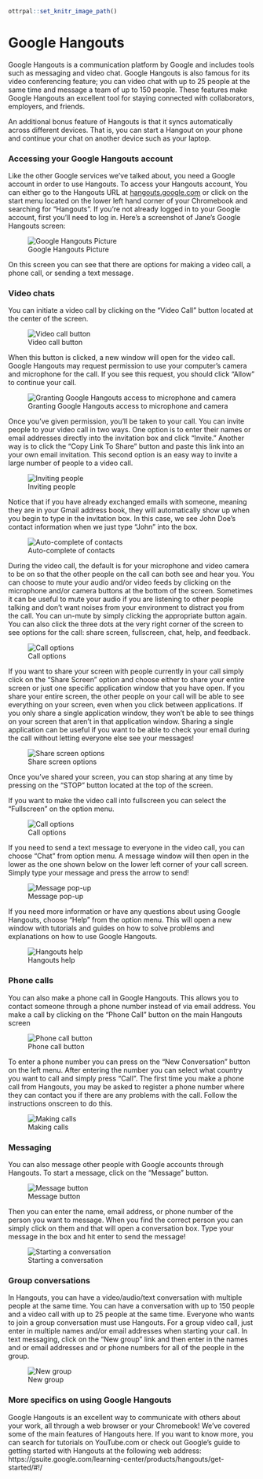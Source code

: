 ```r
ottrpal::set_knitr_image_path()
```
# Google Hangouts

Google Hangouts is a communication platform by Google and includes tools such as messaging and video chat.  Google Hangouts is also famous for its video conferencing feature; you can video chat with up to 25 people at the same time and message a team of up to 150 people. These features make Google Hangouts an excellent tool for staying connected with collaborators, employers, and friends.

An additional bonus feature of Hangouts is that it syncs automatically across different devices.  That is, you can start a Hangout on your phone and continue your chat on another device such as your laptop.

### Accessing your Google Hangouts account

Like the other Google services we've talked about, you need a Google account in order to use Hangouts. To access your Hangouts account, You can either go to the Hangouts URL at [hangouts.google.com](https://hangouts.google.com) or click on the start menu located on the lower left hand corner of your Chromebook and searching for "Hangouts".  If you're not already logged in to your Google account, first you'll need to log in. Here's a screenshot of Jane's Google Hangouts screen:


![Google Hangouts Picture](https://docs.google.com/presentation/d/14u2fp3D2t-umKnFOSfIxyDwfjIDMKJ9cBtqYUh_E93o/export/png?id=14u2fp3D2t-umKnFOSfIxyDwfjIDMKJ9cBtqYUh_E93o&pageid=g350281495f_0_0)

On this screen you can see that there are options for making a video call, a phone call, or sending a text message.

### Video chats

You can initiate a video call by clicking on the "Video Call" button located at the center of the screen.


![Video call button](https://docs.google.com/presentation/d/14u2fp3D2t-umKnFOSfIxyDwfjIDMKJ9cBtqYUh_E93o/export/png?id=14u2fp3D2t-umKnFOSfIxyDwfjIDMKJ9cBtqYUh_E93o&pageid=g37d79d2dad_0_5)

When this button is clicked, a new window will open for the video call.  Google Hangouts may request permission to use your computer's camera and microphone for the call.  If you see this request, you should click "Allow" to continue your call.   


![Granting Google Hangouts access to microphone and camera](https://docs.google.com/presentation/d/14u2fp3D2t-umKnFOSfIxyDwfjIDMKJ9cBtqYUh_E93o/export/png?id=14u2fp3D2t-umKnFOSfIxyDwfjIDMKJ9cBtqYUh_E93o&pageid=g37d79d2dad_0_13)

Once you've given permission, you'll be taken to your call.  You can invite people to your video call in two ways.  One option is to enter their names or email addresses directly into the invitation box and click "Invite."  Another way is to click the "Copy Link To Share" button and paste this link into an your own email invitation.  This second option is an easy way to invite a large number of people to a video call.


![Inviting people](https://docs.google.com/presentation/d/14u2fp3D2t-umKnFOSfIxyDwfjIDMKJ9cBtqYUh_E93o/export/png?id=14u2fp3D2t-umKnFOSfIxyDwfjIDMKJ9cBtqYUh_E93o&pageid=g350281495f_0_17)

Notice that if you have already exchanged emails with someone, meaning they are in your Gmail address book, they will automatically show up when you begin to type in the invitation box.  In this case, we see John Doe's contact information when we just type "John" into the box.


![Auto-complete of contacts](https://docs.google.com/presentation/d/14u2fp3D2t-umKnFOSfIxyDwfjIDMKJ9cBtqYUh_E93o/export/png?id=14u2fp3D2t-umKnFOSfIxyDwfjIDMKJ9cBtqYUh_E93o&pageid=g37d79d2dad_0_28)

During the video call, the default is for your microphone and video camera to be on so that the other people on the call can both see and hear you.  You can choose to mute your audio and/or video feeds by clicking on the microphone and/or camera buttons at the bottom of the screen.  Sometimes it can be useful to mute your audio if you are listening to other people talking and don't want noises from your environment to distract you from the call.  You can un-mute by simply clicking the appropriate button again.  You can also click the three dots at the very right corner of the screen to see options for the call: share screen, fullscreen, chat, help, and feedback.


![Call options](https://docs.google.com/presentation/d/14u2fp3D2t-umKnFOSfIxyDwfjIDMKJ9cBtqYUh_E93o/export/png?id=14u2fp3D2t-umKnFOSfIxyDwfjIDMKJ9cBtqYUh_E93o&pageid=g3adab2989a_0_0)

If you want to share your screen with people currently in your call simply click on the "Share Screen" option and choose either to share your entire screen or just one specific application window that you have open.  If you share your entire screen, the other people on your call will be able to see everything on your screen, even when you click between applications.  If you only share a single application window, they won't be able to see things on your screen that aren't in that application window.  Sharing a single application can be useful if you want to be able to check your email during the call without letting everyone else see your messages!


![Share screen options](https://docs.google.com/presentation/d/14u2fp3D2t-umKnFOSfIxyDwfjIDMKJ9cBtqYUh_E93o/export/png?id=14u2fp3D2t-umKnFOSfIxyDwfjIDMKJ9cBtqYUh_E93o&pageid=g350281495f_0_22)

Once you've shared your screen, you can stop sharing at any time by pressing on the "STOP" button located at the top of the screen.

If you want to make the video call into fullscreen you can select the "Fullscreen" on the option menu.


![Call options](https://docs.google.com/presentation/d/14u2fp3D2t-umKnFOSfIxyDwfjIDMKJ9cBtqYUh_E93o/export/png?id=14u2fp3D2t-umKnFOSfIxyDwfjIDMKJ9cBtqYUh_E93o&pageid=g3adab2989a_0_23)

If you need to send a text message to everyone in the video call, you can choose "Chat" from option menu.  A message window will then open in the lower as the one shown below on the lower left corner of your call screen.  Simply type your message and press the arrow to send!


![Message pop-up](https://docs.google.com/presentation/d/14u2fp3D2t-umKnFOSfIxyDwfjIDMKJ9cBtqYUh_E93o/export/png?id=14u2fp3D2t-umKnFOSfIxyDwfjIDMKJ9cBtqYUh_E93o&pageid=g350281495f_0_27)

If you need more information or have any questions about using Google Hangouts, choose "Help" from the option menu.  This will open a new window with tutorials and guides on how to solve problems and explanations on how to use Google Hangouts.


![Hangouts help](https://docs.google.com/presentation/d/14u2fp3D2t-umKnFOSfIxyDwfjIDMKJ9cBtqYUh_E93o/export/png?id=14u2fp3D2t-umKnFOSfIxyDwfjIDMKJ9cBtqYUh_E93o&pageid=g3adab2989a_0_34)


### Phone calls

You can also make a phone call in Google Hangouts. This allows you to contact someone through a phone number instead of via email address.  You make a call by clicking on the "Phone Call" button on the main Hangouts screen


![Phone call button](https://docs.google.com/presentation/d/14u2fp3D2t-umKnFOSfIxyDwfjIDMKJ9cBtqYUh_E93o/export/png?id=14u2fp3D2t-umKnFOSfIxyDwfjIDMKJ9cBtqYUh_E93o&pageid=g3adab2989a_0_44)

To enter a phone number you can press on the "New Conversation" button on the left menu. After entering the number you can select what country you want to call and simply press "Call".  The first time you make a phone call from Hangouts, you may be asked to register a phone number where they can contact you if there are any problems with the call.  Follow the instructions onscreen to do this.


![Making calls](https://docs.google.com/presentation/d/14u2fp3D2t-umKnFOSfIxyDwfjIDMKJ9cBtqYUh_E93o/export/png?id=14u2fp3D2t-umKnFOSfIxyDwfjIDMKJ9cBtqYUh_E93o&pageid=g350281495f_0_32)

### Messaging

You can also message other people with Google accounts through Hangouts.  To start a message, click on the "Message" button.


![Message button](https://docs.google.com/presentation/d/14u2fp3D2t-umKnFOSfIxyDwfjIDMKJ9cBtqYUh_E93o/export/png?id=14u2fp3D2t-umKnFOSfIxyDwfjIDMKJ9cBtqYUh_E93o&pageid=g3adab2989a_0_71)

Then you can enter the name, email address, or phone number of the person you want to message. When you find the correct person you can simply click on them and that will open a conversation box. Type your message in the box and hit enter to send the message!


![Starting a conversation](https://docs.google.com/presentation/d/14u2fp3D2t-umKnFOSfIxyDwfjIDMKJ9cBtqYUh_E93o/export/png?id=14u2fp3D2t-umKnFOSfIxyDwfjIDMKJ9cBtqYUh_E93o&pageid=g350281495f_0_45)

### Group conversations

In Hangouts, you can have a video/audio/text conversation with multiple people at the same time. You can have a conversation with up to 150 people and a video call with up to 25 people at the same time. Everyone who wants to join a group conversation must use Hangouts. For a group video call, just enter in multiple names and/or email addresses when starting your call.  In text messaging, click on the "New group" link and then enter in the names and or email addresses and or phone numbers for all of the people in the group.


![New group](https://docs.google.com/presentation/d/14u2fp3D2t-umKnFOSfIxyDwfjIDMKJ9cBtqYUh_E93o/export/png?id=14u2fp3D2t-umKnFOSfIxyDwfjIDMKJ9cBtqYUh_E93o&pageid=g3adab2989a_0_92)

### More specifics on using Google Hangouts

Google Hangouts is an excellent way to communicate with others about your work, all through a web browser or your Chromebook!  We've covered some of the main features of Hangouts here.  If you want to know more, you can search for tutorials on YouTube.com or check out Google's guide to getting started with Hangouts at the following web address: https://gsuite.google.com/learning-center/products/hangouts/get-started/#!/
